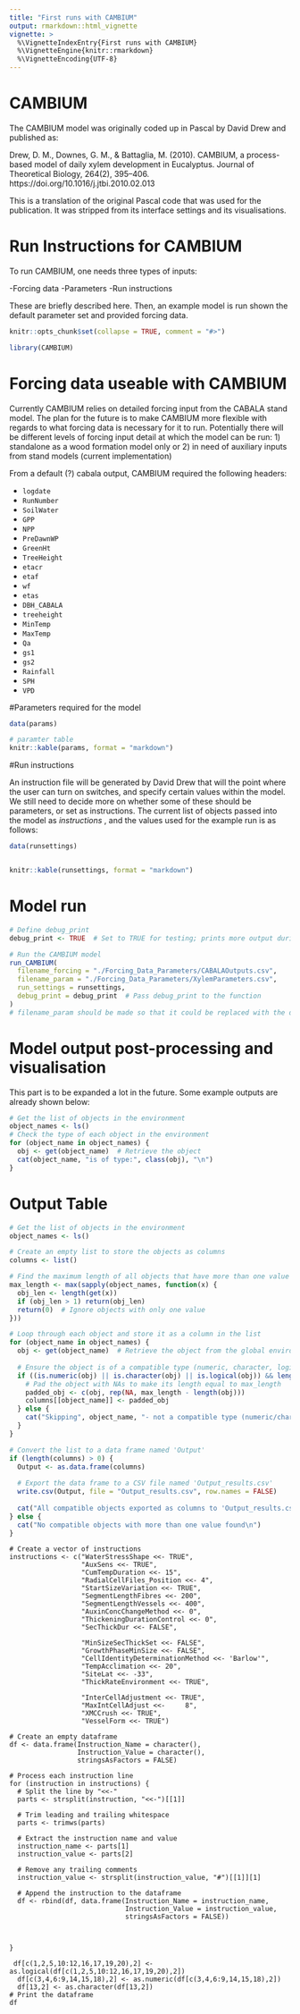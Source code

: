 ```yaml
---
title: "First runs with CAMBIUM"
output: rmarkdown::html_vignette
vignette: >
  %\VignetteIndexEntry{First runs with CAMBIUM}
  %\VignetteEngine{knitr::rmarkdown}
  %\VignetteEncoding{UTF-8}
---
```



# CAMBIUM

The CAMBIUM model was originally coded up in Pascal by David Drew and published as:


::: {#publication style="bold"}
Drew, D. M., Downes, G. M., & Battaglia, M. (2010). CAMBIUM, a process-based model of daily xylem development in Eucalyptus. Journal of Theoretical Biology, 264(2), 395–406. https://doi.org/10.1016/j.jtbi.2010.02.013

:::

This is a translation of the original Pascal code that was used for the publication. It was stripped from its interface settings and its visualisations.


# Run Instructions for CAMBIUM

To run CAMBIUM, one needs three types of inputs:

-Forcing data
-Parameters
-Run instructions

These are briefly described here. Then, an example model is run shown the default parameter set and provided forcing data.

```r
knitr::opts_chunk$set(collapse = TRUE, comment = "#>")
```

```r
library(CAMBIUM)
```

# Forcing data useable with CAMBIUM

Currently CAMBIUM relies on detailed forcing input from the CABALA stand model.
The plan for the future is to make CAMBIUM more flexible with regards to what forcing data is necessary for it to run. 
Potentially there will be different levels of forcing input detail at which the model can be run:
1) standalone as a wood formation model only or
2) in need of auxiliary inputs from stand models (current implementation)

From a default (?) cabala output, CAMBIUM required the following headers:

- `logdate`
- `RunNumber`
- `SoilWater`
- `GPP`
- `NPP`
- `PreDawnWP`
- `GreenHt`
- `TreeHeight`
- `etacr`
- `etaf`
- `wf`
- `etas`
- `DBH_CABALA`
- `treeheight`
- `MinTemp`
- `MaxTemp`
- `Qa`
- `gs1`
- `gs2`
- `Rainfall`
- `SPH`
- `VPD`


#Parameters required for the model

```r

data(params)

# paramter table
knitr::kable(params, format = "markdown")

```


#Run instructions

An instruction file will be generated by David Drew that will the point where the user can turn on switches, and specify certain
values within the model.
We still need to decide more on whether some of these should be parameters, or set as instructions. The current list of objects passed into the model as _instructions_ , and the values used for the example run is as follows: 

```r


data(runsettings)


knitr::kable(runsettings, format = "markdown")

```


# Model run

```r

# Define debug_print
debug_print <- TRUE  # Set to TRUE for testing; prints more output during simulation

# Run the CAMBIUM model
run_CAMBIUM(
  filename_forcing = "./Forcing_Data_Parameters/CABALAOutputs.csv",
  filename_param = "./Forcing_Data_Parameters/XylemParameters.csv",
  run_settings = runsettings,
  debug_print = debug_print  # Pass debug_print to the function
)
# filename_param should be made so that it could be replaced with the data frame that can be loaded in from the package data as shown in one of the above chunks.


```


# Model output post-processing and visualisation

This part is to be expanded a lot in the future. Some example outputs are already shown below:

```r
# Get the list of objects in the environment
object_names <- ls()
# Check the type of each object in the environment
for (object_name in object_names) {
  obj <- get(object_name)  # Retrieve the object
  cat(object_name, "is of type:", class(obj), "\n")
}
```

# Output Table

```r
# Get the list of objects in the environment
object_names <- ls()

# Create an empty list to store the objects as columns
columns <- list()

# Find the maximum length of all objects that have more than one value
max_length <- max(sapply(object_names, function(x) {
  obj_len <- length(get(x))
  if (obj_len > 1) return(obj_len)
  return(0)  # Ignore objects with only one value
}))

# Loop through each object and store it as a column in the list
for (object_name in object_names) {
  obj <- get(object_name)  # Retrieve the object from the global environment
  
  # Ensure the object is of a compatible type (numeric, character, logical)
  if ((is.numeric(obj) || is.character(obj) || is.logical(obj)) && length(obj) > 1) {
    # Pad the object with NAs to make its length equal to max_length
    padded_obj <- c(obj, rep(NA, max_length - length(obj)))
    columns[[object_name]] <- padded_obj
  } else {
    cat("Skipping", object_name, "- not a compatible type (numeric/character/logical) or has only one value\n")
  }
}

# Convert the list to a data frame named 'Output'
if (length(columns) > 0) {
  Output <- as.data.frame(columns)
  
  # Export the data frame to a CSV file named 'Output_results.csv'
  write.csv(Output, file = "Output_results.csv", row.names = FALSE)
  
  cat("All compatible objects exported as columns to 'Output_results.csv'\n")
} else {
  cat("No compatible objects with more than one value found\n")
}
```

```create_run_settings


# Create a vector of instructions
instructions <- c("WaterStressShape <<- TRUE",
                  "AuxSens <<- TRUE",
                  "CumTempDuration <<- 15",
                  "RadialCellFiles_Position <<- 4",
                  "StartSizeVariation <<- TRUE",
                  "SegmentLengthFibres <<- 200",
                  "SegmentLengthVessels <<- 400",
                  "AuxinConcChangeMethod <<- 0",
                  "ThickeningDurationControl <<- 0",
                  "SecThickDur <<- FALSE",
                
                  "MinSizeSecThickSet <<- FALSE",
                  "GrowthPhaseMinSize <<- FALSE",
                  "CellIdentityDeterminationMethod <<- 'Barlow'",
                  "TempAcclimation <<- 20",
                  "SiteLat <<- -33",
                  "ThickRateEnvironment <<- TRUE",
                 
                  "InterCellAdjustment <<- TRUE",
                  "MaxIntCellAdjust <<-     8",
                  "XMCCrush <<- TRUE",
                  "VesselForm <<- TRUE")

# Create an empty dataframe
df <- data.frame(Instruction_Name = character(),
                 Instruction_Value = character(),
                 stringsAsFactors = FALSE)

# Process each instruction line
for (instruction in instructions) {
  # Split the line by "<<-"
  parts <- strsplit(instruction, "<<-")[[1]]
  
  # Trim leading and trailing whitespace
  parts <- trimws(parts)
  
  # Extract the instruction name and value
  instruction_name <- parts[1]
  instruction_value <- parts[2]
  
  # Remove any trailing comments
  instruction_value <- strsplit(instruction_value, "#")[[1]][1]
  
  # Append the instruction to the dataframe
  df <- rbind(df, data.frame(Instruction_Name = instruction_name,
                             Instruction_Value = instruction_value,
                             stringsAsFactors = FALSE))
  
  
  
}

 df[c(1,2,5,10:12,16,17,19,20),2] <- as.logical(df[c(1,2,5,10:12,16,17,19,20),2])
  df[c(3,4,6:9,14,15,18),2] <- as.numeric(df[c(3,4,6:9,14,15,18),2])
  df[13,2] <- as.character(df[13,2])
# Print the dataframe
df


```
